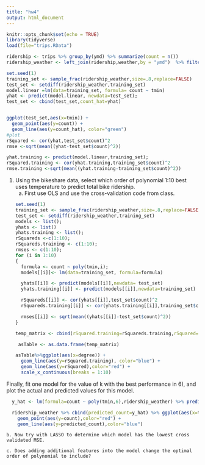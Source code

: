 ---
title: "hw4"
output: html_document
---

```{r setup, include=FALSE}
knitr::opts_chunk$set(echo = TRUE)
library(tidyverse)
load(file="trips.RData")

ridership <- trips %>% group_by(ymd) %>% summarize(count = n())
ridership_weather <- left_join(ridership,weather,by = "ymd")  %>% filter(! is.na(tmin));

```
```{r}
set.seed(1)
training_set <- sample_frac(ridership_weather,size=.8,replace=FALSE)
test_set <- setdiff(ridership_weather,training_set)
model.linear =lm(data=training_set, formula= count ~ tmin)
yhat <- predict(model.linear, newdata=test_set);
test_set <- cbind(test_set,count_hat=yhat)


ggplot(test_set,aes(x=tmin)) +
  geom_point(aes(y=count)) +
  geom_line(aes(y=count_hat), color="green")
#plot
rSquared <- cor(yhat,test_set$count)^2
rmse <-sqrt(mean((yhat-test_set$count)^2))

yhat.training <- predict(model.linear,training_set);
rSquared.training <- cor(yhat.training,training_set$count)^2
rmse.training <-sqrt(mean((yhat.training-training_set$count)^2))

```
1. Using the bikeshare data, select which order of polynomial 1:10 best uses temperature to predict total bike ridership.
    a. First use OLS and use the cross-validation code from class.
    ```{r}
    set.seed(1)
    training_set <- sample_frac(ridership_weather,size=.8,replace=FALSE)
    test_set <- setdiff(ridership_weather,training_set)
    models <- list();
    yhats <- list()
    yhats.training <- list();
    rSquareds <-c(1:10);
    rSquareds.training <- c(1:10);
    rmses <- c(1:10);
    for (i in 1:10)
    {
      formula <- count ~ poly(tmin,i);
      models[[i]]<- lm(data=training_set, formula=formula)
      
      yhats[[i]] <- predict(models[[i]],newdata= test_set)
      yhats.training[[i]] <- predict(models[[i]],newdata=training_set)
      
      rSquareds[[i]] <- cor(yhats[[i]],test_set$count)^2
      rSquareds.training[[i]] <- cor(yhats.training[[i]],training_set$count)^2;
      
      rmses[[i]] <- sqrt(mean((yhats[[i]]-test_set$count)^2))
    }
    
    temp_matrix <- cbind(rSquared.training=rSquareds.training,rSquared=rSquareds,rmses,degree=1:10)
   
     asTable <- as.data.frame(temp_matrix)
    
    asTable%>%ggplot(aes(x=degree)) +
      geom_line(aes(y=rSquared.training), color="blue") +
      geom_line(aes(y=rSquared),color="red") +
      scale_x_continuous(breaks = 1:10)
    ```

Finally, fit one model for the value of k with the best performance in 6), and plot the actual and predicted values for this model.

```{r}
  y_hat <- lm(formula=count ~ poly(tmin,6),ridership_weather) %>% predict(newdata=ridership_weather)

  ridership_weather %>% cbind(predicted_count=y_hat) %>% ggplot(aes(x=tmin)) +
    geom_point(aes(y=count),color="red") +
    geom_line(aes(y=predicted_count),color="blue")
```
   
    b. Now try with LASSO to determine which model has the lowest cross validated MSE.
    
    c. Does adding additional features into the model change the optimal order of polynomial to include?
```

```